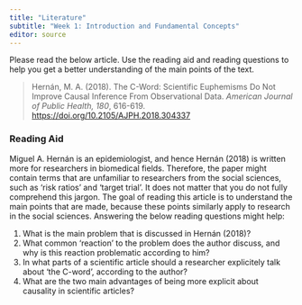 ```yaml
---
title: "Literature"
subtitle: "Week 1: Introduction and Fundamental Concepts"
editor: source
---
```


Please read the below article. Use the reading aid and reading questions to help you get a better understanding of the main points of the text.

> Hernán, M. A. (2018). The C-Word: Scientific Euphemisms Do Not Improve Causal Inference From Observational Data. *American Journal of Public Health, 180*, 616-619. [https://doi.org/10.2105/AJPH.2018.304337](https://doi.org/10.2105/AJPH.2018.304337)

### Reading Aid
Miguel A. Hernán is an epidemiologist, and hence Hernán (2018) is written more for researchers in biomedical fields. Therefore, the paper might contain terms that are unfamiliar to researchers from the social sciences, such as 'risk ratios' and 'target trial'. It does not matter that you do not fully comprehend this jargon. The goal of reading this article is to understand the main points that are made, because these points similarly apply to research in the social sciences. Answering the below reading questions might help: 

1. What is the main problem that is discussed in Hernán (2018)? 
2. What common 'reaction' to the problem does the author discuss, and why is this reaction problematic according to him? 
3. In what parts of a scientific article should a researcher explicitely talk about 'the C-word', according to the author? 
4. What are the two main advantages of being more explicit about causality in scientific articles? 